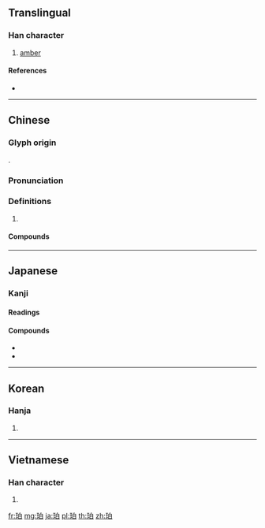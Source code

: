 {{character info/new}}
==Translingual==

===Han character===
{{Han char|rn=96|rad=玉|as=05|sn=9|four=16100|canj=MGHA|ids=⿰𤣩白}}

# [[amber]]

====References====
* {{Han ref|kx=0729.100|dkj=20904|dj=1141.030|hdz=21107.060|uh=73C0|ud=29632|bh=ACC4|bd=44228}}

----

==Chinese==
{{zh-forms}}

===Glyph origin===
{{Han etym}}
{{Han compound|玉|白|ls=psc|c1=s|c2=p|t1=jade}}.

===Pronunciation===
{{zh-pron
|m=pò
|c=paak3
|mc=y
|oc=y
|cat=
}}

===Definitions===
{{zh-hanzi}}

# {{zh-only|琥珀|amber}}

====Compounds====
{{zh-der|琥珀|琥珀色|琥珀酸|蠟珀|黳珀}}

----

==Japanese==

===Kanji===
{{ja-kanji}}

====Readings====
{{ja-readings|kanon=[[はく]] (haku)|goon=[[ひゃく]] (hyaku)}}

====Compounds====
* {{ja-r|琥珀|こはく}}
* {{ja-r|琥珀色|こはくいろ}}

----

==Korean==

===Hanja===
{{ko-hanja|hangeul=박|eumhun=|rv=bak|mr=pak|y=pak}}

# {{defn|lang=ko|sort=玉05}}

----

==Vietnamese==

===Han character===
{{vi-hantu|[[phách]]|rs=玉05}}

# {{defn|lang=vi|sort=玉05}}

[[fr:珀]]
[[mg:珀]]
[[ja:珀]]
[[pl:珀]]
[[th:珀]]
[[zh:珀]]